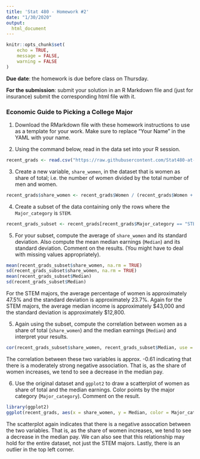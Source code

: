 ```yaml
---
title: 'Stat 480 - Homework #2'
date: "1/30/2020"
output: 
  html_document
---
```


```r
knitr::opts_chunk$set(
	echo = TRUE,
	message = FALSE,
	warning = FALSE
)
```

**Due date**: the homework is due before class on Thursday. 

**For the submission**: submit your solution in an R Markdown file and (just for insurance) submit the corresponding html file with it. 


### Economic Guide to Picking a College Major

1. Download the RMarkdown file with these homework instructions to use as a template for your work. Make sure to replace "Your Name" in the YAML with your name.

2. Using the command below, read in the data set into your R session. 

```r
recent_grads <- read.csv("https://raw.githubusercontent.com/Stat480-at-ISU/materials-2020/master/02_r-intro/data/recent_grads.csv")
```

3. Create a new variable, `share_women`,  in the dataset that is women as share of total; i.e. the number of women divided by the total number of men and women.

```r
recent_grads$share_women <- recent_grads$Women / (recent_grads$Women + recent_grads$Men)
```

4. Create a subset of the data containing only the rows where the `Major_category` is `STEM`.

```r
recent_grads_subset <- recent_grads[recent_grads$Major_category == "STEM", ]
```

5. For your subset, compute the average  of `share_women` and its standard deviation. Also compute the mean median earnings (`Median`) and its standard deviation. Comment on the results. (You might have to deal with missing values appropriately).

```r
mean(recent_grads_subset$share_women, na.rm = TRUE)
sd(recent_grads_subset$share_women, na.rm = TRUE)
mean(recent_grads_subset$Median)
sd(recent_grads_subset$Median)
```

For the STEM majors, the average percentage of women is approximately 47.5% and the standard deviation is approximately 23.7%. Again for the STEM majors, the average median income is approximately \$43,000 and the standard deviation is approximately \$12,800. 


5. Again using the subset, compute the correlation between women as a share of total (`share_women`) and the median earnings (`Median`) and interpret your results.

```r
cor(recent_grads_subset$share_women, recent_grads_subset$Median, use = "complete.obs")
```

The correlation between these two variables is approx. -0.61 indicating that there is a moderately strong negative association. That is, as the share of women increases, we tend to see a decrease in the median pay.


6. Use the original dataset and `ggplot2` to draw a scatterplot of women as share of total and the median earnings. Color points by the major category (`Major_category`). Comment on the result. 


```r
library(ggplot2)
ggplot(recent_grads, aes(x = share_women, y = Median, color = Major_category)) + geom_point()
```

The scatterplot again indicates that there is a negative assocation between the two variables. That is, as the share of women increases, we tend to see a decrease in the median pay. We can also see that this relationship may hold for the entire dataset, not just the STEM majors. Lastly, there is an outlier in the top left corner.



